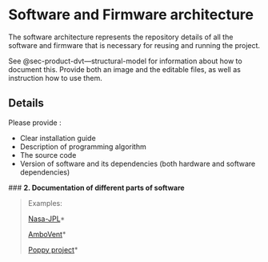 # Software and Firmware architecture {#sec-software-and-firmware-architecture}

The software architecture represents the repository details of all the software and firmware that is necessary for reusing and running the project.

See @sec-product-dvt---structural-model for information about how to document this.
Provide both an image and the editable files, as well as instruction how to use them.

## Details

Please provide :

- Clear installation guide 
- Description of programming algorithm\
- The source code 
- Version of software and its dependencies (both hardware and software dependencies)

\### **2. Documentation of different parts of software**

> Examples:
>
> [Nasa-JPL](https://github.com/nasa-jpl/open-source-rover/tree/master/software)\*
>
> [AmboVent](https://github.com/AmboVent-1690-108/AmboVent/tree/master/3-Software)\*
>
> [Poppy project](https://docs.poppy-project.org/en/installation/)\*

